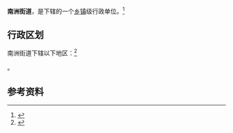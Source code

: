 {{中国乡级行政区|44/01/05/016/000}}

'''南洲街道'''，是{{PRC admin/fullname|44/01/05/016/000|3}}下辖的一个[[乡镇|乡镇]]级行政单位。<ref>{{PRC admin/ref sgc|{{PRC admin/parent|44/01/05/016/000}}}}</ref>

== 行政区划 ==

南洲街道下辖以下地区：<ref>{{PRC admin/ref sgc|44/01/05/016/000}}</ref>

{{PRC admin/children|44/01/05/016/000}}。

== 参考资料 ==

{{reflist}}

{{行政区划小作品}}
{{PRC admin/navcat|44/01/05/016/000}}